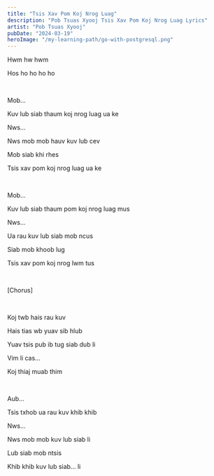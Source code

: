 ```yaml
---
title: "Tsis Xav Pom Koj Nrog Luag"
description: "Pob Tsuas Xyooj Tsis Xav Pom Koj Nrog Luag Lyrics"
artist: "Pob Tsuas Xyooj"
pubDate: "2024-03-19"
heroImage: "/my-learning-path/go-with-postgresql.png"
---
```


Hwm hw hwm

Hos ho ho ho ho

<br />

Mob...

Kuv lub siab thaum koj nrog luag ua ke

Nws...

Nws mob mob hauv kuv lub cev

Mob siab khi rhes

Tsis xav pom koj nrog luag ua ke

<br />

Mob...

Kuv lub siab thaum pom koj nrog luag mus

Nws...

Ua rau kuv lub siab mob ncus

Siab mob khoob lug

Tsis xav pom koj nrog lwm tus

<br />

[Chorus]

<br />

Koj twb hais rau kuv

Hais tias wb yuav sib hlub

Yuav tsis pub ib tug siab dub li

Vim li cas...

Koj thiaj muab thim

<br />

Aub...

Tsis txhob ua rau kuv khib khib

Nws...

Nws mob mob kuv lub siab li

Lub siab mob ntsis

Khib khib kuv lub siab... li
